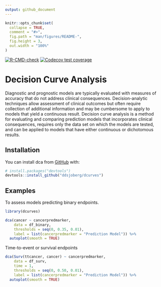 ```yaml
---
output: github_document
---
```


<!-- README.md is generated from README.Rmd. Please edit that file -->

```r
knitr::opts_chunk$set(
  collapse = TRUE,
  comment = "#>",
  fig.path = "man/figures/README-",
  fig.height = 3,
  out.width = "100%"
)
```


<!-- badges: start -->
[![R-CMD-check](https://github.com/ddsjoberg/dcurves/workflows/R-CMD-check/badge.svg)](https://github.com/ddsjoberg/dcurves/actions)
[![Codecov test coverage](https://codecov.io/gh/ddsjoberg/dcurves/branch/master/graph/badge.svg)](https://codecov.io/gh/ddsjoberg/dcurves?branch=master)
<!-- badges: end -->

# Decision Curve Analysis 

Diagnostic and prognostic models are typically evaluated with measures of accuracy that do not address clinical consequences.
Decision-analytic techniques allow assessment of clinical outcomes but often require collection of additional information and may be cumbersome to apply to models that yield a continuous result.
Decision curve analysis is a method for evaluating and comparing prediction models that incorporates  clinical consequences, requires only the data set on which the models are tested, and can be applied to models that have either continuous or dichotomous results.

## Installation

You can install dca from [GitHub](https://github.com/) with:

``` r
# install.packages("devtools")
devtools::install_github("ddsjoberg/dcurves")
```
## Examples

To assess models predicting binary endpoints.

```r
library(dcurves)

dca(cancer ~ cancerpredmarker, 
    data = df_binary,
    thresholds = seq(0, 0.35, 0.01),
    label = list(cancerpredmarker = "Prediction Model")) %>%
  autoplot(smooth = TRUE)
```

Time-to-event or survival endpoints

```r
dca(Surv(ttcancer, cancer) ~ cancerpredmarker, 
    data = df_surv, 
    time = 1,
    thresholds = seq(0, 0.50, 0.01),
    label = list(cancerpredmarker = "Prediction Model")) %>%
  autoplot(smooth = TRUE)
```

